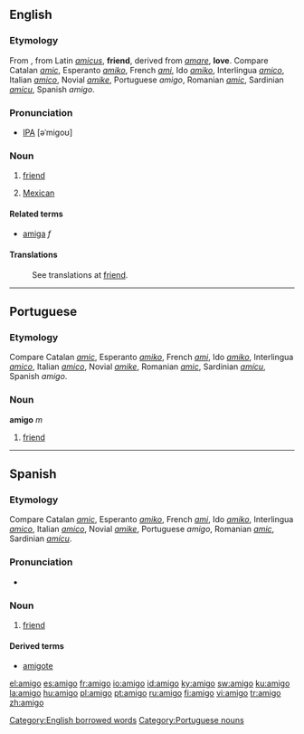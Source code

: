 ==English==

===Etymology===
From {{Sp.}} , from Latin ''[[amicus]]'', '''friend''', derived from ''[[amare]]'', '''love'''. Compare Catalan ''[[amic]]'', Esperanto ''[[amiko]]'', French ''[[ami]]'', Ido ''[[amiko]]'', Interlingua ''[[amico]]'', Italian ''[[amico]]'', Novial ''[[amike]]'', Portuguese ''amigo'', Romanian ''[[amic]]'', Sardinian ''[[amícu]]'', Spanish ''amigo''.

===Pronunciation===
* [[IPA]] [əˈmigoʊ]

===Noun===
{{en-noun}}

# {{italbrac|casual term|derived from Spanish}} [[friend]]
# {{italbrac|casual term|mainly California|informal}} [[Mexican]]

====Related terms====
*[[amiga]] ''f''

====Translations====
: See translations at [[friend]].

[[Category:English borrowed words]]

----

==Portuguese==

===Etymology===
Compare Catalan ''[[amic]]'', Esperanto ''[[amiko]]'', French ''[[ami]]'', Ido ''[[amiko]]'', Interlingua ''[[amico]]'', Italian ''[[amico]]'', Novial ''[[amike]]'', Romanian ''[[amic]]'', Sardinian ''[[amícu]]'', Spanish ''amigo''.

===Noun===
'''amigo''' ''m''

# [[friend]]

[[Category:Portuguese nouns]]

----

==Spanish==

===Etymology===
Compare Catalan ''[[amic]]'', Esperanto ''[[amiko]]'', French ''[[ami]]'', Ido ''[[amiko]]'', Interlingua ''[[amico]]'', Italian ''[[amico]]'', Novial ''[[amike]]'', Portuguese ''amigo'', Romanian ''[[amic]]'', Sardinian ''[[amícu]]''.

===Pronunciation===
* {{IPA|/a'miɣo/}}

===Noun===
{{es-noun-mf|f=amiga}}

# [[friend]]

====Derived terms====
*[[amigote]] {{m}}

[[el:amigo]]
[[es:amigo]]
[[fr:amigo]]
[[io:amigo]]
[[id:amigo]]
[[ky:amigo]]
[[sw:amigo]]
[[ku:amigo]]
[[la:amigo]]
[[hu:amigo]]
[[pl:amigo]]
[[pt:amigo]]
[[ru:amigo]]
[[fi:amigo]]
[[vi:amigo]]
[[tr:amigo]]
[[zh:amigo]]